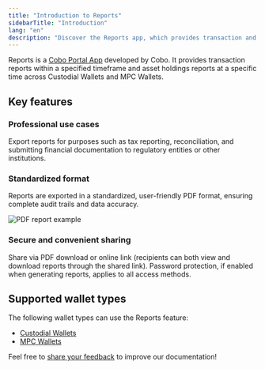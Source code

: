 ```yaml
---
title: "Introduction to Reports"
sidebarTitle: "Introduction"
lang: "en"
description: "Discover the Reports app, which provides transaction and asset holdings reports."
---
```

Reports is a [Cobo Portal App](/en/apps/introduction) developed by Cobo.  It provides transaction reports within a specified timeframe and asset holdings reports at a specific time across Custodial Wallets and MPC Wallets.

## Key features

### Professional use cases
Export reports for purposes such as tax reporting, reconciliation, and submitting financial documentation to regulatory entities or other institutions.

### Standardized format
Reports are exported in a standardized, user-friendly PDF format, ensuring complete audit trails and data accuracy.

<img src="/en/images/portal-apps/reports/form.png" className="full_screen" alt="PDF report example"/>

### Secure and convenient sharing
Share via PDF download or online link (recipients can both view and download reports through the shared link). Password protection, if enabled when generating reports, applies to all access methods.

## Supported wallet types

The following wallet types can use the Reports feature:
- [Custodial Wallets](/en/portal/custodial-wallets/introduction)
- [MPC Wallets](/en/portal/mpc-wallets/introduction)

<Tip>Feel free to [share your feedback](https://forms.zohopublic.com/cobo/form/DocumentFeedbackForm/formperma/QvLOhxJv1_JMsJ-1dleZ8Itb_7rzN-LtgvsDdxosoVI?referrername=manuals) to improve our documentation!</Tip>